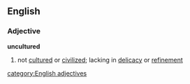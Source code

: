 ==English==
===Adjective===
'''uncultured'''
#not [[cultured]] or [[civilized]]; lacking in [[delicacy]] or [[refinement]]
[[category:English adjectives]]